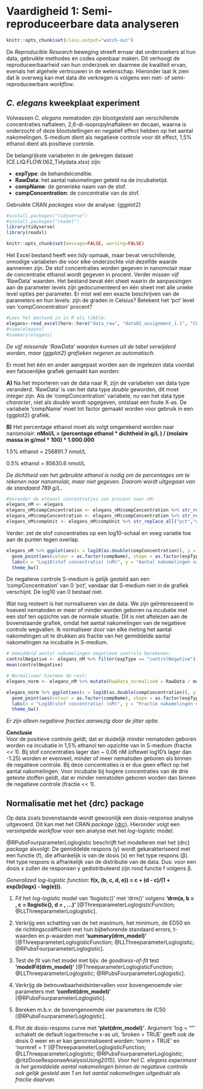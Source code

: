 # Vaardigheid 1: Semi-reproduceerbare data analyseren

```r
knitr::opts_chunk$set(class.output="watch-out")
```

De _Reproducible Research_ beweging streeft ernaar dat onderzoekers al hun data, gebruikte methodes en codes openbaar maken. Dit verhoogt de reproduceerbaarheid van hun onderzoek en daarmee de kwaliteit ervan, evenals het algehele vertrouwen in de wetenschap. Hieronder laat ik zien dat ik overweg kan met data die verkregen is volgens een niet- of semi-reproduceerbare _workflow_.

## _C. elegans_ kweekplaat experiment

Volwassen _C. elegans_ nematoden zijn blootgesteld aan verschillende concentraties naftaleen, 2,6-di-isopropylnaftaleen en decaan, waarna is onderzocht of deze blootstellingen en negatief effect hebben op het aantal nakomelingen. S-medium dient als negatieve controle voor dit effect, 1,5% ethanol dient als positieve controle.

De belangrijkste variabelen in de gekregen dataset (CE.LIQ.FLOW.062_Tidydata.xlsx) zijn:

* __expType__: de behandelconditie.
* __RawData__: het aantal nakomelingen geteld na de incubatietijd.
* __compName__: de generieke naam van de stof.
* __compConcentration__: de concentratie van de stof.

Gebruikte CRAN _packages_ voor de analyse: {ggplot2}

```r
#install.packages("tidyverse")
#install.packages("readxl")
library(tidyverse)
library(readxl)

knitr::opts_chunk$set(message=FALSE, warning=FALSE)
```

Het Excel bestand heeft een _tidy_ opmaak, maar bevat verschillende, onnodige variabelen die voor elke onderzochte _vial_ dezelfde waarde aannemen zijn. De stof concentraties worden gegeven in nanomolair maar de concentratie ethanol wordt gegeven in procent. Verder missen vijf 'RawData' waarden. Het bestand bevat één sheet waarin de aanpassingen aan de parameter levels zijn gedocumenteerd en één sheet met alle unieke level opties per parameter. Er mist wel een exacte beschrijven van de parameters en hun levels: zijn de graden in Celsius? Betekent het 'pct' level van 'compConcentration' procent? 

```r
#Lees het bestand in in R als tibble:
elegans<-read_excel(here::here("data_raw", "data01_assignment_1.1", "CE.LIQ.FLOW.062_Tidydata.xlsx"))
#view(elegans)
#summary(elegans)
```

_De vijf missende 'RawData' waarden kunnen uit de tabel verwijderd worden, maar {ggplot2} grafieken negeren ze automatisch_.

Er moet het één en ander aangepast worden aan de ingelezen data voordat een fatsoenlijke grafiek gemaakt kan worden: 

__A)__ Na het importeren van de data naar R, zijn de variabelen van data type veranderd. 'RawData' is van het data type _double_ geworden, dit moet _integer_ zijn. Als de 'compConcentration' variabele, nu van het data type _character_, niet als _double_ wordt opgegeven, ontstaat een foute X-as. De variabele 'compName' moet tot factor gemaakt worden voor gebruik in een {ggplot2} grafiek.

__B)__ Het percentage ethanol moet als volgt omgerekend worden naar nanomolair: __nMol/L = (percentage ethanol * dichtheid in g/L ) / (molaire massa in g/mol * 100) * 1.000.000__

1.5% ethanol = 256891.7 nmol/L

0.5% ethanol = 85630.6 nmol/L

_De dichtheid van het gebruikte ethanol is nodig om de percentages om te rekenen naar nanomolair, maar niet gegeven. Daarom wordt uitgegaan van de standaard 789 g/L_.

```r
#Verander de ethanol concentraties van procent naar nM:
elegans_nM <- elegans
elegans_nM$compConcentration <- elegans_nM$compConcentration %>% str_replace_all("1.5","256891.686564")
elegans_nM$compConcentration <- elegans_nM$compConcentration %>% str_replace_all("0.5","85630.562188")
elegans_nM$compUnit <- elegans_nM$compUnit %>% str_replace_all("pct","nM")
```

Verder: zet de stof concentraties op een log10-schaal en voeg variatie toe aan de punten tegen overlap.

```r
elegans_nM %>% ggplot(aes(x = log10(as.double(compConcentration)), y = as.integer(RawData))) +
  geom_point(aes(colour = as.factor(compName), shape = as.factor(expType)), size = 1.5, position = "jitter") + #Jitter voegt wat variatie toe tegen overlap tussen de punten
  labs(x = "Log10(stof concentratie) (nM)", y = "Aantal nakomelingen na blootstelling", colour = "Stof", shape = "Conditie") +
  theme_bw()
```

De negatieve controle S-medium is gelijk gesteld aan een 'compConcentration' van 0 'pct', vandaar dat S-medium niet in de grafiek verschijnt. De log10 van 0 bestaat niet.

Wat nog resteert is het normaliseren van de data. We zijn geïnteresseerd in hoeveel nematoden er meer of minder worden geboren na incubatie met een stof ten opzichte van de normale situatie. Dit is niet aftelezen aan de bovenstaande grafiek, omdat het aantal nakomelingen van de negatieve controle wegvallen. Ik normaliseer door van elke meting het aantal nakomelingen uit te drukken als fractie van het gemiddelde aantal nakomelingen na incubatie in S-medium.

```r
# Gemiddeld aantal nakomelingen negatieve controle berekenen:
controlNegative <- elegans_nM %>% filter(expType == "controlNegative") %>% select(RawData) %>% as_vector()
mean(controlNegative)

# Normaliseer hiermee de rest:
elegans_norm <- elegans_nM %>% mutate(RawData_normalized = RawData / mean(controlNegative))

elegans_norm %>% ggplot(aes(x = log10(as.double(compConcentration)), y = as.integer(RawData_normalized))) +
  geom_point(aes(colour = as.factor(compName), shape = as.factor(expType)), size = 1.5, position = "jitter") +
  labs(x = "Log10(stof concentratie) (nM)", y = "Fractie nakomelingen na blootstelling", colour = "Stof", shape = "Conditie") +
  theme_bw()
```

_Er zijn alleen negatieve fracties aanwezig door de jitter optie_.

__Conclusie__<br>
Voor de positieve controle geldt, dat er duidelijk minder nematoden geboren worden na incubatie in 1,5% ethanol ten opzichte van in S-medium (fractie << 1). Bij stof concentraties lager dan ~ 0.06 nM (oftewel log10's lager dan -1.25) worden er evenveel, minder of meer nematoden geboren als binnen de negatieve controle. Bij deze concentraties is er dus geen effect op het aantal nakomelingen. Voor incubatie bij hogere concentraties van de drie geteste stoffen geldt, dat er minder nematoden geboren worden dan binnen de negatieve controle (fractie << 1).

## Normalisatie met het {drc} package

Op data zoals bovenstaande wordt gewoonlijk een dosis-response analyse uitgevoerd. Dit kan met het CRAN _package_ [{drc}](https://cran.r-project.org/web/packages/drc/index.html). Hieronder volgt een versimpelde _workflow_ voor een analyse met het _log-logistic_ model.

@RPubsFourparameterLoglogistic beschrijft het modelleren met het {drc} _package_ alsvolgt: De gemiddelde respons (y) wordt gekarakteriseerd met een functie (f), die afhankelijk is van de dosis (x) en het type respons (β). Het type respons is afhankelijk van de distributie van de data. Dus: voor een dosis x zullen de responsen y gedistributeerd zijn rond functie f volgens β. 

_Generalized log-logistic function_: __f(x, (b, c, d, e)) = c + (d - c)/(1 + exp(b(logx) - log(e))).__

1. _Fit_ het _log-logistic_ model van 'llogistic()' met 'drm()' volgens __'drm(a, b = , c = llogistic(), d = , ...)'__ [@ThreeparameterLoglogisticFunction; @LLThreeparameterLoglogistic].

2. Verkrijg een schatting van de het maximum, het minimum, de ED50 en de richtingscoëfficient met hun bijbehorende standaard errors, t-waarden en p-waarden met __'summary(drm_model)'__ [@ThreeparameterLoglogisticFunction; @LLThreeparameterLoglogistic; @RPubsFourparameterLoglogistic].

3. Test de _fit_ van het model met bijv. de _goodness-of-fit_ test __'modelFit(drm_model)'__ [@ThreeparameterLoglogisticFunction; @LLThreeparameterLoglogistic; @RPubsFourparameterLoglogistic].

4. Verkrijg de betrouwbaarheidsintervallen voor bovengenoemde vier parameters met __'confint(drm_model)'__ [@RPubsFourparameterLoglogistic].

5. Bereken m.b.v. de bovengenoemde vier parameters de IC50 [@RPubsFourparameterLoglogistic].

6. Plot de dosis-respons curve met __'plot(drm_model)'__. Argument 'log = ""' schakelt de default logaritmische x-as uit, 'broken = TRUE' geeft ook de dosis 0 weer en er kan genormaliseerd worden: 'norm = TRUE' en 'normref = 1' [@ThreeparameterLoglogisticFunction; @LLThreeparameterLoglogistic; @RPubsFourparameterLoglogistic; @ritzDoseResponseAnalysisUsing2015]. _Voor het C. elegans experiment is het gemiddelde aantal nakomelingen binnen de negatieve controle ook gelijk gesteld aan 1 en het aantal nakomelingen uitgedrukt als fractie daarvan._
